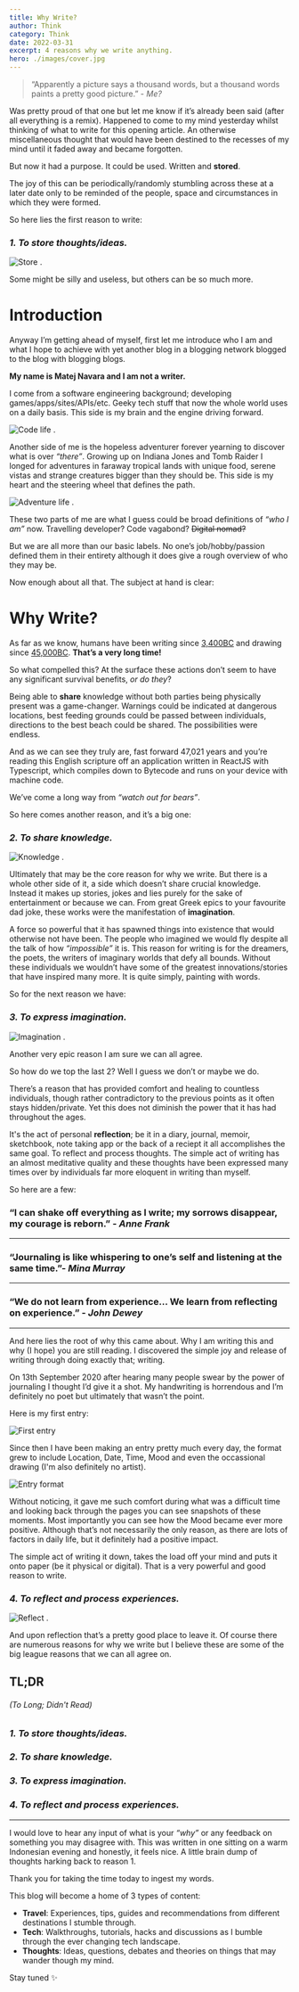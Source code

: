 ```yaml
---
title: Why Write?
author: Think
category: Think
date: 2022-03-31
excerpt: 4 reasons why we write anything.
hero: ./images/cover.jpg
---
```


> “Apparently a picture says a thousand words, but a thousand words paints a pretty good picture.” - _Me?_

Was pretty proud of that one but let me know if it’s already been said (after all everything is a remix). Happened to come to my mind yesterday whilst thinking of what to write for this opening article. An otherwise miscellaneous thought that would have been destined to the recesses of my mind until it faded away and became forgotten.

But now it had a purpose. It could be used. Written and **stored**.

The joy of this can be periodically/randomly stumbling across these at a later date only to be reminded of the people, space and circumstances in which they were formed.

So here lies the first reason to write:

### _**1. To store thoughts/ideas.**_

![Store](https://media.giphy.com/media/1BdrmMkllI1e2gdPaS/giphy.gif)
.

Some might be silly and useless, but others can be so much more.

# Introduction

Anyway I’m getting ahead of myself, first let me introduce who I am and what I hope to achieve with yet another blog in a blogging network blogged to the blog with blogging blogs.

**My name is Matej Navara and I am not a writer.**

I come from a software engineering background; developing games/apps/sites/APIs/etc. Geeky tech stuff that now the whole world uses on a daily basis. This side is my brain and the engine driving forward.

![Code life](https://media.giphy.com/media/ZVik7pBtu9dNS/giphy.gif)
.

Another side of me is the hopeless adventurer forever yearning to discover what is over _“there”_. Growing up on Indiana Jones and Tomb Raider I longed for adventures in faraway tropical lands with unique food, serene vistas and strange creatures bigger than they should be. This side is my heart and the steering wheel that defines the path.

![Adventure life](https://media.giphy.com/media/MS0fQBmGGMaRy/giphy.gif)
.

These two parts of me are what I guess could be broad definitions of _“who I am”_ now. Travelling developer? Code vagabond? ~~Digital nomad?~~

But we are all more than our basic labels. No one’s job/hobby/passion defined them in their entirety although it does give a rough overview of who they may be.

Now enough about all that. The subject at hand is clear:

# Why Write?

As far as we know, humans have been writing since [3,400BC](https://www.historyextra.com/period/ancient-egypt/cuneiform-6-things-you-probably-didnt-know-about-the-worlds-oldest-writing-system/) and drawing since [45,000BC](https://www.newscientist.com/article/2264793-worlds-oldest-painting-of-animals-discovered-in-an-indonesian-cave/). **That’s a very long time!**

So what compelled this? At the surface these actions don’t seem to have any significant survival benefits, _or do they_?

Being able to **share** knowledge without both parties being physically present was a game-changer. Warnings could be indicated at dangerous locations, best feeding grounds could be passed between individuals, directions to the best beach could be shared. The possibilities were endless.

And as we can see they truly are, fast forward 47,021 years and you’re reading this English scripture off an application written in ReactJS with Typescript, which compiles down to Bytecode and runs on your device with machine code.

We’ve come a long way from _“watch out for bears”_.

So here comes another reason, and it’s a big one:

### _**2. To share knowledge.**_

![Knowledge](https://media.giphy.com/media/TI32JwHmWQEi4/giphy.gif)
.

Ultimately that may be the core reason for why we write. But there is a whole other side of it, a side which doesn’t share crucial knowledge. Instead it makes up stories, jokes and lies purely for the sake of entertainment or because we can. From great Greek epics to your favourite dad joke, these works were the manifestation of **imagination**.

A force so powerful that it has spawned things into existence that would otherwise not have been. The people who imagined we would fly despite all the talk of how _“impossible”_ it is. This reason for writing is for the dreamers, the poets, the writers of imaginary worlds that defy all bounds. Without these individuals we wouldn’t have some of the greatest innovations/stories that have inspired many more. It is quite simply, painting with words.

So for the next reason we have:

### _**3. To express imagination.**_

![Imagination](https://media.giphy.com/media/BQUITFiYVtNte/giphy.gif)
.

Another very epic reason I am sure we can all agree.

So how do we top the last 2? Well I guess we don’t or maybe we do.

There’s a reason that has provided comfort and healing to countless individuals, though rather contradictory to the previous points as it often stays hidden/private. Yet this does not diminish the power that it has had throughout the ages.

It's the act of personal **reflection**; be it in a diary, journal, memoir, sketchbook, note taking app or the back of a reciept it all accomplishes the same goal. To reflect and process thoughts. The simple act of writing has an almost meditative quality and these thoughts have been expressed many times over by individuals far more eloquent in writing than myself.

So here are a few:

### “I can shake off everything as I write; my sorrows disappear, my courage is reborn.” - _Anne Frank_

---

### “Journaling is like whispering to one’s self and listening at the same time.”- _Mina Murray_

---

### “We do not learn from experience… We learn from reflecting on experience.” - _John Dewey_

---

And here lies the root of why this came about. Why I am writing this and why (I hope) you are still reading. I discovered the simple joy and release of writing through doing exactly that; writing.

On 13th September 2020 after hearing many people swear by the power of journaling I thought I’d give it a shot. My handwriting is horrendous and I’m definitely no poet but ultimately that wasn’t the point.

Here is my first entry:

![First entry](./images/journal-1.jpeg)

Since then I have been making an entry pretty much every day, the format grew to include Location, Date, Time, Mood and even the occassional drawing (I'm also definitely no artist).

![Entry format](./images/journal-2.jpeg)

Without noticing, it gave me such comfort during what was a difficult time and looking back through the pages you can see snapshots of these moments. Most importantly you can see how the Mood became ever more positive. Although that’s not necessarily the only reason, as there are lots of factors in daily life, but it definitely had a positive impact.

The simple act of writing it down, takes the load off your mind and puts it onto paper (be it physical or digital). That is a very powerful and good reason to write.

### _**4. To reflect and process experiences.**_

![Reflect](https://media.giphy.com/media/l2SpXaJA67JaSqSxq/giphy.gif)
.

And upon reflection that’s a pretty good place to leave it. Of course there are numerous reasons for why we write but I believe these are some of the big league reasons that we can all agree on.

## TL;DR

###### (To Long; Didn't Read)

### _**1. To store thoughts/ideas.**_

### _**2. To share knowledge.**_

### _**3. To express imagination.**_

### _**4. To reflect and process experiences.**_

---

I would love to hear any input of what is your _“why”_ or any feedback on something you may disagree with. This was written in one sitting on a warm Indonesian evening and honestly, it feels nice. A little brain dump of thoughts harking back to reason 1.

Thank you for taking the time today to ingest my words.

This blog will become a home of 3 types of content:

- **Travel**: Experiences, tips, guides and recommendations from different destinations I stumble through.
- **Tech**: Walkthroughs, tutorials, hacks and discussions as I bumble through the ever changing tech landscape.
- **Thoughts**: Ideas, questions, debates and theories on things that may wander though my mind.

Stay tuned ✨
